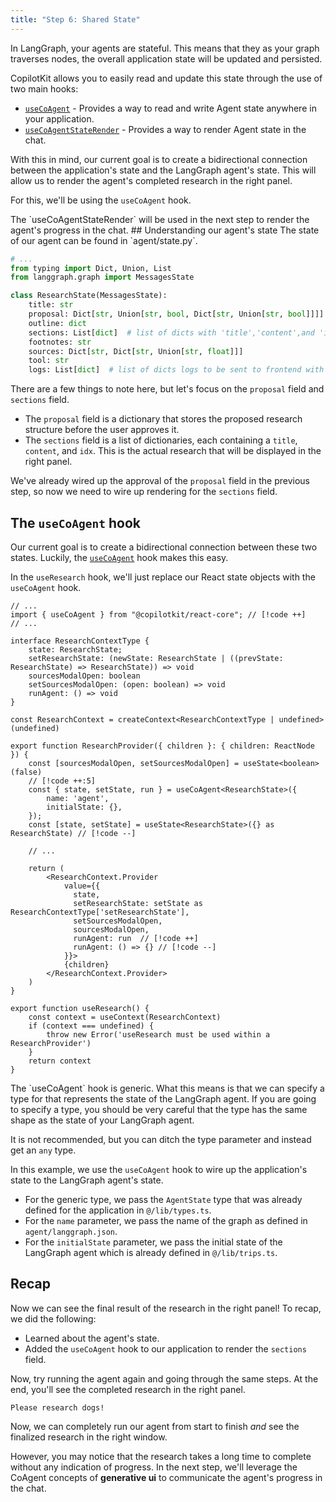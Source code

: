 ```yaml
---
title: "Step 6: Shared State"
---
```


In LangGraph, your agents are stateful. This means that they as your graph traverses nodes, the overall application state will be updated and persisted.

CopilotKit allows you to easily read and update this state through the use of two main hooks:
- [`useCoAgent`](/reference/hooks/useCoAgent) - Provides a way to read and write Agent state anywhere in your application.
- [`useCoAgentStateRender`](/reference/hooks/useCoAgentStateRender) - Provides a way to render Agent state in the chat.

With this in mind, our current goal is to create a bidirectional connection between the application's state and the LangGraph agent's state. This will
allow us to render the agent's completed research in the right panel. 

For this, we'll be using the `useCoAgent` hook.

<Callout>
The `useCoAgentStateRender` will be used in the next step to render the agent's progress in the chat.
</Callout>

<Steps>
<Step>
## Understanding our agent's state
The state of our agent can be found in `agent/state.py`.

```python title="agent/state.py"
# ...
from typing import Dict, Union, List
from langgraph.graph import MessagesState

class ResearchState(MessagesState):
    title: str
    proposal: Dict[str, Union[str, bool, Dict[str, Union[str, bool]]]]  # Stores proposed structure before user approval
    outline: dict
    sections: List[dict]  # list of dicts with 'title','content',and 'idx'
    footnotes: str
    sources: Dict[str, Dict[str, Union[str, float]]]
    tool: str
    logs: List[dict]  # list of dicts logs to be sent to frontend with 'message', 'status'
```

There are a few things to note here, but let's focus on the `proposal` field and `sections` field.

- The `proposal` field is a dictionary that stores the proposed research structure before the user approves it.
- The `sections` field is a list of dictionaries, each containing a `title`, `content`, and `idx`. This is the actual research that will be displayed in the right panel.

We've already wired up the approval of the `proposal` field in the previous step, so now we need to wire up rendering for the `sections` field.

</Step>
<Step>

## The `useCoAgent` hook
Our current goal is to create a bidirectional connection between these two states. Luckily, the [`useCoAgent`](/reference/hooks/useCoAgent) hook makes this easy.

In the `useResearch` hook, we'll just replace our React state objects with the `useCoAgent` hook.

```tsx title="frontend/src/components/research-context.tsx" {3,8-11}
// ...
import { useCoAgent } from "@copilotkit/react-core"; // [!code ++]
// ...

interface ResearchContextType {
    state: ResearchState;
    setResearchState: (newState: ResearchState | ((prevState: ResearchState) => ResearchState)) => void
    sourcesModalOpen: boolean
    setSourcesModalOpen: (open: boolean) => void
    runAgent: () => void
}

const ResearchContext = createContext<ResearchContextType | undefined>(undefined)

export function ResearchProvider({ children }: { children: ReactNode }) {
    const [sourcesModalOpen, setSourcesModalOpen] = useState<boolean>(false)
    // [!code ++:5]
    const { state, setState, run } = useCoAgent<ResearchState>({
        name: 'agent',
        initialState: {},
    });
    const [state, setState] = useState<ResearchState>({} as ResearchState) // [!code --]

    // ...

    return (
        <ResearchContext.Provider 
            value={{ 
              state, 
              setResearchState: setState as ResearchContextType['setResearchState'], 
              setSourcesModalOpen, 
              sourcesModalOpen, 
              runAgent: run  // [!code ++]
              runAgent: () => {} // [!code --]
            }}>
            {children}
        </ResearchContext.Provider>
    )
}

export function useResearch() {
    const context = useContext(ResearchContext)
    if (context === undefined) {
        throw new Error('useResearch must be used within a ResearchProvider')
    }
    return context
}
```

<Callout>
The `useCoAgent` hook is generic. What this means is that we can specify a type for that represents the state of the LangGraph agent.
If you are going to specify a type, you should be very careful that the type has the same shape as the state of your LangGraph agent.

It is not recommended, but you can ditch the type parameter and instead get an `any` type.
</Callout>

In this example, we use the `useCoAgent` hook to wire up the application's state to the LangGraph agent's state.
- For the generic type, we pass the `AgentState` type that was already defined for the application in `@/lib/types.ts`.
- For the `name` parameter, we pass the name of the graph as defined in `agent/langgraph.json`.
- For the `initialState` parameter, we pass the initial state of the LangGraph agent which is already defined in `@/lib/trips.ts`.
</Step>
</Steps>


## Recap
Now we can see the final result of the research in the right panel! To recap, we did the following:
- Learned about the agent's state.
- Added the `useCoAgent` hook to our application to render the `sections` field.

Now, try running the agent again and going through the same steps. At the end, you'll see the completed research in the right panel.

```
Please research dogs!
```

<Frame className="mt-0">
  <ImageZoom className="mt-0" src="https://cdn.copilotkit.ai/docs/copilotkit/images/coagents/tutorials/research-ana/fe-step-6-finish.png" alt="CopilotCloud API Key" height={1000} width={1000} />
</Frame>

Now, we can completely run our agent from start to finish *and* see the finalized research in the right window. 

However, you may notice that the research takes a long time to complete without any indication of progress. In the next step, we'll leverage the CoAgent concepts
of **generative ui** to communicate the agent's progress in the chat.